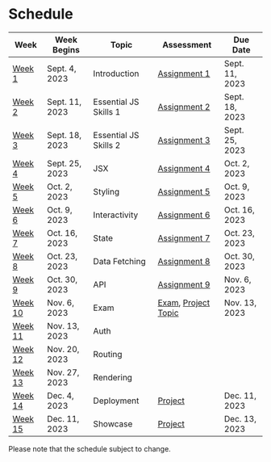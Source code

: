 # Schedule

| Week               | Week Begins    | Topic                 | Assessment                                             | Due Date       |
| ------------------ | -------------- | --------------------- | ------------------------------------------------------ | -------------- |
| [Week 1](/week1)   | Sept. 4, 2023  | Introduction          | [Assignment 1](/week1/assignment)                      | Sept. 11, 2023 |
| [Week 2](/week2)   | Sept. 11, 2023 | Essential JS Skills 1 | [Assignment 2](/week2/assignment)                      | Sept. 18, 2023 |
| [Week 3](/week3)   | Sept. 18, 2023 | Essential JS Skills 2 | [Assignment 3](/week3/assignment)                      | Sept. 25, 2023 |
| [Week 4](/week4)   | Sept. 25, 2023 | JSX                   | [Assignment 4](/week4/assignment)                      | Oct. 2, 2023   |
| [Week 5](/week5)   | Oct. 2, 2023   | Styling               | [Assignment 5](/week5/assignment)                      | Oct. 9, 2023   |
| [Week 6](/week6)   | Oct. 9, 2023   | Interactivity         | [Assignment 6](/week6/assignment)                      | Oct. 16, 2023  |
| [Week 7](/week7)   | Oct. 16, 2023  | State                 | [Assignment 7](/week7/assignment)                      | Oct. 23, 2023  |
| [Week 8](/week8)   | Oct. 23, 2023  | Data Fetching         | [Assignment 8](/week8/assignment)                      | Oct. 30, 2023  |
| [Week 9](/week9)   | Oct. 30, 2023  | API                   | [Assignment 9](/week9/assignment)                      | Nov. 6, 2023   |
| [Week 10](/week10) | Nov. 6, 2023   | Exam                  | [Exam](/week10/exam), [Project Topic](/week10/project) | Nov. 13, 2023  |
| [Week 11](/week11) | Nov. 13, 2023  | Auth                  |                                                        |                |
| [Week 12](/week12) | Nov. 20, 2023  | Routing               |                                                        |                |
| [Week 13](/week13) | Nov. 27, 2023  | Rendering             |                                                        |                |
| [Week 14](/week14) | Dec. 4, 2023   | Deployment            | [Project](/week14/project)                             | Dec. 11, 2023  |
| [Week 15](/week15) | Dec. 11, 2023  | Showcase              | [Project](/week15/project)                             | Dec. 13, 2023  |

Please note that the schedule subject to change.
